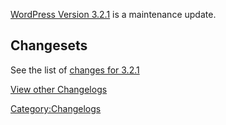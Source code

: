 [[Version_3.2.1|WordPress Version 3.2.1]] is a maintenance update.

==Changesets==

See the list of [http://core.trac.wordpress.org/query?milestone=3.2.1 changes for 3.2.1]


[[WordPress Versions|View other Changelogs]]

[[Category:Changelogs]]